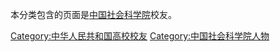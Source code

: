 本分类包含的页面是[[中国社会科学院|中国社会科学院]]校友。

[[Category:中华人民共和国高校校友|Category:中华人民共和国高校校友]]
[[Category:中国社会科学院人物|Category:中国社会科学院人物]]